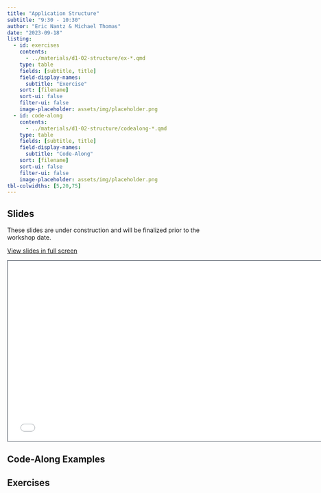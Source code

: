 ```yaml
---
title: "Application Structure"
subtitle: "9:30 - 10:30"
author: "Eric Nantz & Michael Thomas"
date: "2023-09-18"
listing:
  - id: exercises
    contents:
      - ../materials/d1-02-structure/ex-*.qmd
    type: table
    fields: [subtitle, title]
    field-display-names: 
      subtitle: "Exercise"
    sort: [filename]
    sort-ui: false
    filter-ui: false
    image-placeholder: assets/img/placeholder.png
  - id: code-along
    contents:
      - ../materials/d1-02-structure/codealong-*.qmd
    type: table
    fields: [subtitle, title]
    field-display-names: 
      subtitle: "Code-Along"
    sort: [filename]
    sort-ui: false
    filter-ui: false
    image-placeholder: assets/img/placeholder.png
tbl-colwidths: [5,20,75]
---
```


## Slides

::: callout-warning
These slides are under construction and will be finalized prior to the workshop date.
:::

[View slides in full screen](../materials/d1-02-structure/index.html)

```{=html}
<iframe class="slide-deck" src="../materials/d1-02-structure/" height="420" width="747" style="border: 1px solid #2e3846;"></iframe>
```
## Code-Along Examples

::: {#code-along}
:::

## Exercises

::: {#exercises}
:::

